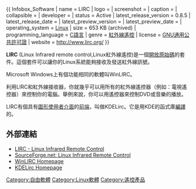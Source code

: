 {{noteTA
|G1=IT
}}
{{ Infobox_Software
| name                   = LIRC
| logo                   = 
| screenshot             = 
| caption                = 
| collapsible            = 
| developer              = 
| status                 = Active
| latest_release_version = 0.8.5
| latest_release_date    = {{release_date|2009|5|21}}
| latest_preview_version = 
| latest_preview_date    = 
| operating_system       = [[Linux|Linux]]
| size                   = 653 KB (archived)
| programming_language   = [[C語言|C語言]]
| genre                  = [[紅外線遙控|紅外線遙控]]
| license                = [[GNU通用公共許可證|GNU通用公共許可證]] 
| website                = http://www.lirc.org/
}}
{{Portal|Free software|Free Software Portal Logo.svg}}

'''LIRC''' (Linux Infrared remote control,Linux紅外線遙控)是一個[[開放原始碼|開放原始碼]]的套件。這個套件可以讓你的Linux系統能夠接收及發送紅外線訊號。

Microsoft Windows上有個功能相同的軟體叫WinLIRC。

利用LIRC和紅外線接收器，你就幾乎可以用所有的紅外線遙控器（例如：電視遙控器）來控制你的電腦。舉例來說，你可以用遙控器來控制DVD或音樂的播放。

LIRC有個具有[[圖形使用者介面|圖形使用者介面]]的[[前端和後端|前端]]，叫做KDELirc。它是用KDE的函式庫[[編譯|編譯]]的。

== 外部連結 ==
*[http://www.lirc.org LIRC - Linux Infrared Remote Control] {{Wayback|url=http://www.lirc.org/ |date=20210201151528 }}
*[http://sourceforge.net/projects/lirc/ SourceForge.net: Linux Infrared Remote Control] {{Wayback|url=http://sourceforge.net/projects/lirc/ |date=20200604102620 }}
*[http://winlirc.sourceforge.net/ WinLIRC Homepage] {{Wayback|url=http://winlirc.sourceforge.net/ |date=20210118092936 }}
*[http://utils.kde.org/projects/kdelirc KDELirc Homepage] {{Wayback|url=http://utils.kde.org/projects/kdelirc |date=20201127195555 }}
{{軟體小作品}}

[[Category:自由軟體|Category:自由軟體]]
[[Category:Linux軟體|Category:Linux軟體]]
[[Category:遙控產品|Category:遙控產品]]